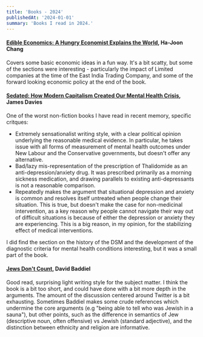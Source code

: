 ```yaml
---
title: 'Books - 2024'
publishedAt: '2024-01-01'
summary: 'Books I read in 2024.'
---
```



#### [Edible Economics: A Hungry Economist Explains the World](https://www.goodreads.com/en/book/show/61030740), Ha-Joon Chang 

Covers some basic economic ideas in a fun way. It's a bit scatty, but some of the sections were interesting - particularly the impact of Limited companies at the time of the East India Trading Company, and some of the forward looking economic policy at the end of the book.


#### [Sedated: How Modern Capitalism Created Our Mental Health Crisis](https://www.goodreads.com/en/book/show/57751566), James Davies

One of the worst non-fiction books I have read in recent memory, specific critques:

- Extremely sensationalist writing style, with a clear political opinion underlying the reasonable medical evidence. In particular, he takes issue with all forms of measurement of mental health outcomes under New Labour and the Conservative governments, but doesn't offer any alternative. 
- Bad/lazy mis-representation of the prescription of Thalidomide as an anti-depression/anxiety drug. It was prescribed primarily as a morning sickness medication, and drawing parallels to existing anti-depressants is not a reasonable comparison.
- Repeatedly makes the argument that situational depression and anxiety is common and resolves itself untreated when people change their situation. This is true, but doesn't make the case for non-medicinal intervention, as a key reason why people cannot navigate their way out of difficult situations is because of either the depression or anxiety they are experiencing. This is a big reason, in my opinion, for the stabilizing effect of medical interventions.

I did find the section on the history of the DSM and the development of the diagnostic criteria for mental health conditions interesting, but it was a small part of the book.


#### [Jews Don't Count](https://www.goodreads.com/book/show/52710961-jews-don-t-count), David Baddiel

Good read, surprising light writing style for the subject matter. I think the book is a bit too short, and could have done with a bit more depth in the arguments. The amount of the discussion centered around Twitter is a bit exhausting. Sometimes Baddiel makes some crude references which undermine the core arguments (e.g "being able to tell who was Jewish in a sauna"), but other points, such as the difference in semantics of Jew  (descriptive noun, often offensive) vs Jewish (standard adjective), and the distinction between ethnicity and religion are informative.
